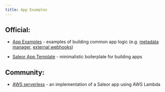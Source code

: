 ```yaml
---
title: App Examples
---
```


## Official:

- [App Examples](https://github.com/saleor/app-examples) - examples of building common app logic (e.g. [metadata manager](apps-patterns/persistence-with-metadata-manager), [external webhooks](apps-patterns/handling-external-webhooks))

- [Saleor App Template](https://github.com/saleor/saleor-app-template) - minimalistic boilerplate for building apps

## Community:

- [AWS serverless](https://github.com/mirumee/serverless-saleor-app-example) - an implementation of a Saleor app using AWS Lambda
